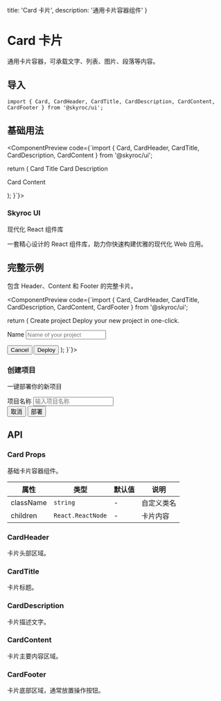   title: 'Card 卡片',
  description: '通用卡片容器组件'
}


# Card 卡片

通用卡片容器，可承载文字、列表、图片、段落等内容。

## 导入

```tsx
import { Card, CardHeader, CardTitle, CardDescription, CardContent, CardFooter } from '@skyroc/ui';
```

## 基础用法

<ComponentPreview code={`import { Card, CardHeader, CardTitle, CardDescription, CardContent } from '@skyroc/ui';

  return (
    <Card className="w-[350px]">
      <CardHeader>
        <CardTitle>Card Title</CardTitle>
        <CardDescription>Card Description</CardDescription>
      </CardHeader>
      <CardContent>
        <p>Card Content</p>
      </CardContent>
    </Card>
  );
}`}>
  <div className="w-[350px] rounded-lg border border-border bg-card text-card-foreground shadow-sm">
    <div className="flex flex-col space-y-1.5 p-6">
      <h3 className="text-2xl font-semibold leading-none tracking-tight">Skyroc UI</h3>
      <p className="text-sm text-muted-foreground">现代化 React 组件库</p>
    </div>
    <div className="p-6 pt-0">
      <p className="text-sm">
        一套精心设计的 React 组件库，助力你快速构建优雅的现代化 Web 应用。
      </p>
    </div>
  </div>
</ComponentPreview>

## 完整示例

包含 Header、Content 和 Footer 的完整卡片。

<ComponentPreview code={`import { Card, CardHeader, CardTitle, CardDescription, CardContent, CardFooter } from '@skyroc/ui';

  return (
    <Card className="w-[350px]">
      <CardHeader>
        <CardTitle>Create project</CardTitle>
        <CardDescription>Deploy your new project in one-click.</CardDescription>
      </CardHeader>
      <CardContent>
        <form>
          <div className="grid w-full items-center gap-4">
            <div className="flex flex-col space-y-1.5">
              <label htmlFor="name">Name</label>
              <input id="name" placeholder="Name of your project" />
            </div>
          </div>
        </form>
      </CardContent>
      <CardFooter className="flex justify-between">
        <Button variant="outline">Cancel</Button>
        <Button>Deploy</Button>
      </CardFooter>
    </Card>
  );
}`}>
  <div className="w-[350px] rounded-lg border border-border bg-card text-card-foreground shadow-sm">
    <div className="flex flex-col space-y-1.5 p-6">
      <h3 className="text-2xl font-semibold leading-none tracking-tight">创建项目</h3>
      <p className="text-sm text-muted-foreground">一键部署你的新项目</p>
    </div>
    <div className="p-6 pt-0">
      <div className="grid w-full items-center gap-4">
        <div className="flex flex-col space-y-1.5">
          <label htmlFor="name" className="text-sm font-medium">项目名称</label>
          <input
            id="name"
            placeholder="输入项目名称"
            className="flex h-10 w-full rounded-md border border-input bg-background px-3 py-2 text-sm"
          />
        </div>
      </div>
    </div>
    <div className="flex items-center p-6 pt-0 gap-2">
      <button className="inline-flex items-center justify-center rounded-md text-sm font-medium h-10 px-4 py-2 border border-input bg-background hover:bg-accent">
        取消
      </button>
      <button className="inline-flex items-center justify-center rounded-md text-sm font-medium h-10 px-4 py-2 bg-primary text-primary-foreground hover:bg-primary/90">
        部署
      </button>
    </div>
  </div>
</ComponentPreview>

## API

### Card Props

基础卡片容器组件。

| 属性 | 类型 | 默认值 | 说明 |
| --- | --- | --- | --- |
| className | `string` | - | 自定义类名 |
| children | `React.ReactNode` | - | 卡片内容 |

### CardHeader

卡片头部区域。

### CardTitle

卡片标题。

### CardDescription

卡片描述文字。

### CardContent

卡片主要内容区域。

### CardFooter

卡片底部区域，通常放置操作按钮。

